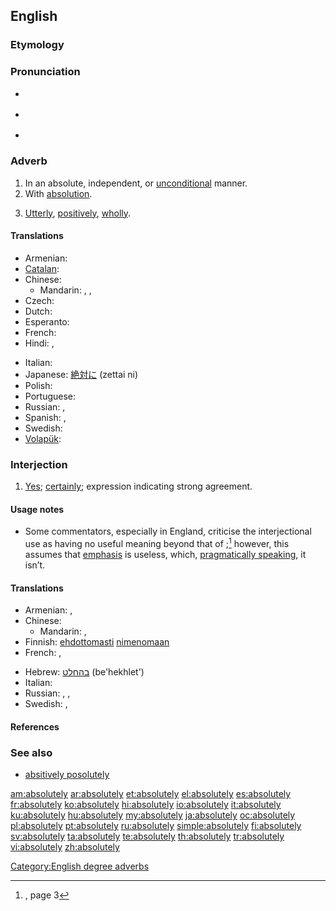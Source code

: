 ==English==

===Etymology===
{{suffix|absolute|ly}}

===Pronunciation===
* {{a|UK}} {{IPA|/æb.səˈluːt.li/}}
* {{a|US}} {{IPA|/æbsəˈlutli/}}
* {{audio|en-us-absolutely.ogg|Audio (US)}}

===Adverb===
{{en-adv|-}}

# In an absolute, independent, or [[unconditional]] manner.
# With [[absolution]].
# {{context|degree}} [[utterly|Utterly]], [[positively]], [[wholly]].

====Translations====
{{trans-top|in an absolute manner}}
* Armenian: {{t-|hy|անպայման|tr=anpayman}}
* [[Catalan]]: {{t|ca|absolutament}}
* Chinese:
** Mandarin: {{t|cmn|絕對地|sc=Hani}}, {{t|cmn|绝对地|tr=juéduìde|sc=Hani}}, {{t|cmn|完全地|tr=wánquánde|sc=Hani}}
* Czech: {{t-|cs|naprosto}}
* Dutch: {{t|nl|absoluut}}
* Esperanto: {{t|eo|nepre}}
* French: {{t+|fr|absolument}}
* Hindi: {{t-|hi|बिलकुल|xs=Hindi}},  {{t-|hi|बिल्कुल|xs=Hindi}}
{{trans-mid}}
* Italian: {{t|it|assolutamente}}
* Japanese: [[絶対に]] (zettai ni)
* Polish: {{t|pl|absolutnie}}
* Portuguese: {{t+|pt|absolutamente}}
* Russian: {{t+|ru|совершенно|tr=sovershénno}}, {{t+|ru|абсолютно|tr=absolyútno}}
* Spanish: {{t+|es|totalmente}}, {{t|es|absolutamente}}
* Swedish: {{t|sv|absolut}}
* [[Volapük]]: {{t|vo|go}}
{{trans-bottom}}

{{trans-top|with absolution}}
{{trans-mid}}
{{trans-bottom}}

===Interjection===
{{en-interj}}

# [[yes|Yes]]; [[certainly]]; expression indicating strong agreement.

====Usage notes====
* Some commentators, especially in England, criticise the interjectional use as having no useful meaning beyond that of {{term|yes|lang=en}};<ref name="SLE-usage">{{R:She Literally Exploded}}, page 3</ref> however, this assumes that [[emphasis]] is useless, which, [[pragmatics|pragmatically speaking]], it isn’t.

====Translations====
{{trans-top|yes; certainly}}
* Armenian: {{t-|hy|իհարկե|tr=iharke}}, {{t-|hy|աչքիս վրա|tr=ačk’is vra}}
* Chinese:
** Mandarin: {{t-|cmn|當然|sc=Hani}}, {{t-|cmn|当然|tr=dāngrán|sc=Hani}}
* Finnish: [[ehdottomasti]] [[nimenomaan]]
* French: {{t+|fr|absolument}}, {{qualifier|Quebec, informal}} {{t|fr|mets-en}}
{{trans-mid}}
* Hebrew: [[בהחלט]] (be'hekhlet')
* Italian: {{t+|it|assolutamente}}
* Russian: {{t+|ru|конечно|tr=konéčno}}, {{t+|ru|точно|tr=tóčno}}, {{t+|ru|именно|tr=ímenno}}
* Swedish: {{t+|sv|absolut}}, {{t+|sv|definitivt}}
{{trans-bottom}}

====References====
<references/>

===See also===
* [[absitively posolutely]]

[[Category:English degree adverbs]]

[[am:absolutely]]
[[ar:absolutely]]
[[et:absolutely]]
[[el:absolutely]]
[[es:absolutely]]
[[fr:absolutely]]
[[ko:absolutely]]
[[hi:absolutely]]
[[io:absolutely]]
[[it:absolutely]]
[[ku:absolutely]]
[[hu:absolutely]]
[[my:absolutely]]
[[ja:absolutely]]
[[oc:absolutely]]
[[pl:absolutely]]
[[pt:absolutely]]
[[ru:absolutely]]
[[simple:absolutely]]
[[fi:absolutely]]
[[sv:absolutely]]
[[ta:absolutely]]
[[te:absolutely]]
[[th:absolutely]]
[[tr:absolutely]]
[[vi:absolutely]]
[[zh:absolutely]]